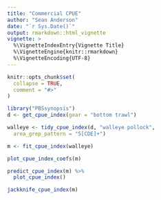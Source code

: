```yaml
---
title: "Commercial CPUE"
author: "Sean Anderson"
date: "`r Sys.Date()`"
output: rmarkdown::html_vignette
vignette: >
  %\VignetteIndexEntry{Vignette Title}
  %\VignetteEngine{knitr::rmarkdown}
  %\VignetteEncoding{UTF-8}
---
```


```r
knitr::opts_chunk$set(
  collapse = TRUE,
  comment = "#>"
)
```

```r
library("PBSsynopsis")
d <- get_cpue_index(gear = "bottom trawl")
```

```r
walleye <- tidy_cpue_index(d, "walleye pollock",
  area_grep_pattern = "5[CDE]+")
```

```r
m <- fit_cpue_index(walleye)
```

```r
plot_cpue_index_coefs(m)
```

```r
predict_cpue_index(m) %>%
  plot_cpue_index()
```

```r
jackknife_cpue_index(m)
```

